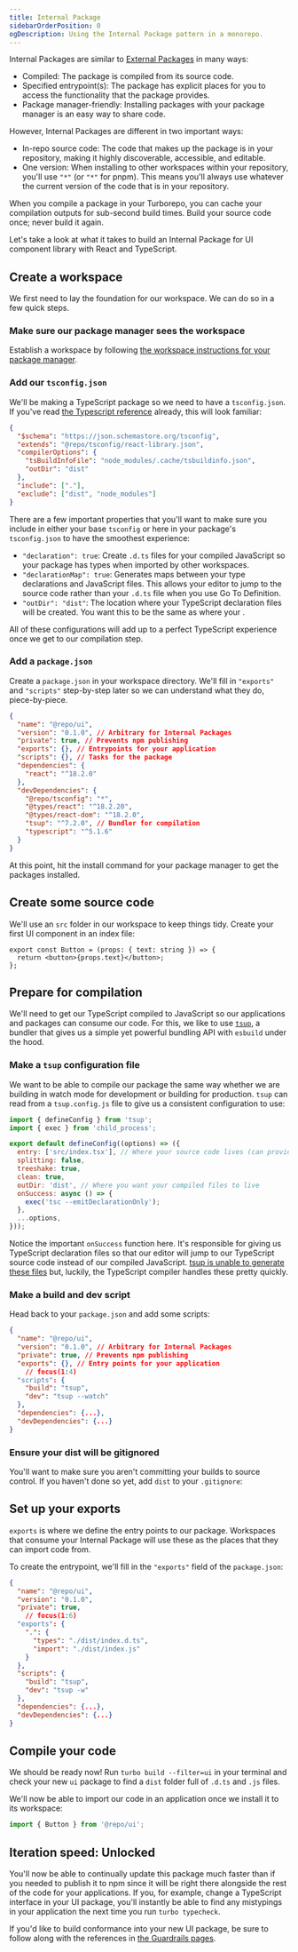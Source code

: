 ```yaml
---
title: Internal Package
sidebarOrderPosition: 0
ogDescription: Using the Internal Package pattern in a monorepo.
---
```



Internal Packages are similar to [External Packages](/monorepos/packaging) in many ways:

- Compiled: The package is compiled from its source code.
- Specified entrypoint(s): The package has explicit places for you to access the functionality that the package provides.
- Package manager-friendly: Installing packages with your package manager is an easy way to share code.

However, Internal Packages are different in two important ways:

- In-repo source code: The code that makes up the package is in your repository, making it highly discoverable, accessible, and editable.
- One version: When installing to other workspaces within your repository, you'll use `"*"` (or `"*"` for pnpm). This means you'll always use whatever the current version of the code that is in your repository.

When you compile a package in your Turborepo, you can cache your compilation outputs for sub-second build times. Build your source code once; never build it again.

Let's take a look at what it takes to build an Internal Package for UI component library with React and TypeScript.

## Create a workspace

We first need to lay the foundation for our workspace. We can do so in a few quick steps.

### Make sure our package manager sees the workspace

Establish a workspace by following [the workspace instructions for your package manager](/monorepos/package-managers).

### Add our `tsconfig.json`

We'll be making a TypeScript package so we need to have a `tsconfig.json`. If you've read [the Typescript reference](/monorepos/guardrails/typescript) already, this will look familiar:

```json filename="packages/ui/tsconfig.json"
{
  "$schema": "https://json.schemastore.org/tsconfig",
  "extends": "@repo/tsconfig/react-library.json",
  "compilerOptions": {
    "tsBuildInfoFile": "node_modules/.cache/tsbuildinfo.json",
    "outDir": "dist"
  },
  "include": ["."],
  "exclude": ["dist", "node_modules"]
}
```

There are a few important properties that you'll want to make sure you include in either your base `tsconfig` or here in your package's `tsconfig.json` to have the smoothest experience:

- `"declaration": true`: Create `.d.ts` files for your compiled JavaScript so your package has types when imported by other workspaces.
- `"declarationMap": true`: Generates maps between your type declarations and JavaScript files. This allows your editor to jump to the source code rather than your `.d.ts` file when you use Go To Definition.
- `"outDir": "dist"`: The location where your TypeScript declaration files will be created. You want this to be the same as where your .

All of these configurations will add up to a perfect TypeScript experience once we get to our compilation step.

### Add a `package.json`

Create a `package.json` in your workspace directory. We'll fill in `"exports"` and `"scripts"` step-by-step later so we can understand what they do, piece-by-piece.

```json filename="packages/ui/package.json"
{
  "name": "@repo/ui",
  "version": "0.1.0", // Arbitrary for Internal Packages
  "private": true, // Prevents npm publishing
  "exports": {}, // Entrypoints for your application
  "scripts": {}, // Tasks for the package
  "dependencies": {
    "react": "^18.2.0"
  },
  "devDependencies": {
    "@repo/tsconfig": "*",
    "@types/react": "^18.2.20",
    "@types/react-dom": "^18.2.0",
    "tsup": "^7.2.0", // Bundler for compilation
    "typescript": "^5.1.6"
  }
}
```

At this point, hit the install command for your package manager to get the packages installed.

## Create some source code

We'll use an `src` folder in our workspace to keep things tidy. Create your first UI component in an index file:

```tsx filename="packages/ui/src/index.tsx"
export const Button = (props: { text: string }) => {
  return <button>{props.text}</button>;
};
```

## Prepare for compilation

We'll need to get our TypeScript compiled to JavaScript so our applications and packages can consume our code. For this, we like to use [`tsup`](https://tsup.egoist.dev), a bundler that gives us a simple yet powerful bundling API with `esbuild` under the hood.

### Make a `tsup` configuration file

We want to be able to compile our package the same way whether we are building in watch mode for development or building for production. `tsup` can read from a `tsup.config.js` file to give us a consistent configuration to use:

```js filename="packages/ui/tsup.config.js" note="We're using JavaScript here but will still get great autocomplete. 😄"
import { defineConfig } from 'tsup';
import { exec } from 'child_process';

export default defineConfig((options) => ({
  entry: ['src/index.tsx'], // Where your source code lives (can provide multiple entries)
  splitting: false,
  treeshake: true,
  clean: true,
  outDir: 'dist', // Where you want your compiled files to live
  onSuccess: async () => {
    exec('tsc --emitDeclarationOnly');
  },
  ...options,
}));
```

Notice the important `onSuccess` function here. It's responsible for giving us TypeScript declaration files so that our editor will jump to our TypeScript source code instead of our compiled JavaScript. [tsup is unable to generate these files](https://tsup.egoist.dev/#generate-typescript-declaration-maps--d-ts-map) but, luckily, the TypeScript compiler handles these pretty quickly.

### Make a build and dev script

Head back to your `package.json` and add some scripts:

```json filename="packages/ui/package.json"
{
  "name": "@repo/ui",
  "version": "0.1.0", // Arbitrary for Internal Packages
  "private": true, // Prevents npm publishing
  "exports": {}, // Entry points for your application
    // focus(1:4)
  "scripts": {
    "build": "tsup",
    "dev": "tsup --watch"
  },
  "dependencies": {...},
  "devDependencies": {...}
}
```

### Ensure your dist will be gitignored

You'll want to make sure you aren't committing your builds to source control. If you haven't done so yet, add `dist` to your `.gitignore`:

## Set up your exports

`exports` is where we define the entry points to our package. Workspaces that consume your Internal Package will use these as the places that they can import code from.

To create the entrypoint, we'll fill in the `"exports"` field of the `package.json`:

```json filename="packages/ui/package.json"
{
  "name": "@repo/ui",
  "version": "0.1.0",
  "private": true,
    // focus(1:6)
  "exports": {
    ".": {
      "types": "./dist/index.d.ts",
      "import": "./dist/index.js"
    }
  },
  "scripts": {
    "build": "tsup",
    "dev": "tsup -w"
  },
  "dependencies": {...},
  "devDependencies": {...}
}
```

## Compile your code

We should be ready now! Run `turbo build --filter=ui` in your terminal and check your new `ui` package to find a `dist` folder full of `.d.ts` and `.js` files.

We'll now be able to import our code in an application once we install it to its workspace:

```ts filename="apps/web/src/index.ts"
import { Button } from '@repo/ui';
```

## Iteration speed: Unlocked

You'll now be able to continually update this package much faster than if you needed to publish it to npm since it will be right there alongside the rest of the code for your applications. If you, for example, change a TypeScript interface in your UI package, you'll instantly be able to find any mistypings in your application the next time you run `turbo typecheck`.

If you'd like to build conformance into your new UI package, be sure to follow along with the references in [the Guardrails pages](/monorepos/guardrails).
